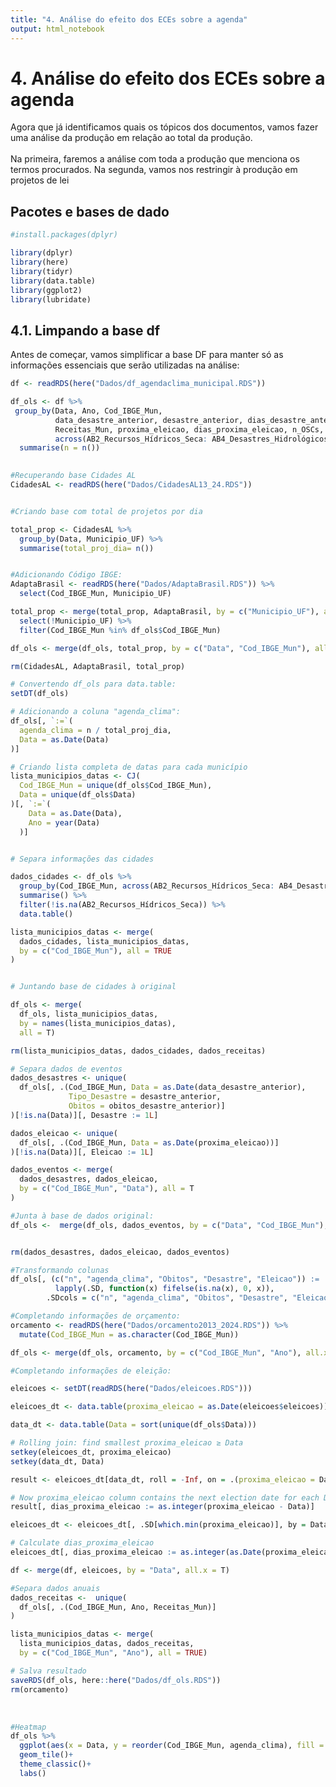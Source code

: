 ```yaml
---
title: "4. Análise do efeito dos ECEs sobre a agenda"
output: html_notebook
---
```


# 4. Análise do efeito dos ECEs sobre a agenda

Agora que já identificamos quais os tópicos dos documentos, vamos fazer uma análise da produção em relação ao total da produção. \
\
Na primeira, faremos a análise com toda a produção que menciona os termos procurados. Na segunda, vamos nos restringir à produção em projetos de lei

## Pacotes e bases de dado

```r
#install.packages(dplyr)

```

```r
library(dplyr)
library(here)
library(tidyr)
library(data.table)
library(ggplot2)
library(lubridate)
```

## 4.1. Limpando a base df

Antes de começar, vamos simplificar a base DF para manter só as informações essenciais que serão utilizadas na análise:

```r
df <- readRDS(here("Dados/df_agendaclima_municipal.RDS"))

df_ols <- df %>% 
 group_by(Data, Ano, Cod_IBGE_Mun,
          data_desastre_anterior, desastre_anterior, dias_desastre_anterior, obitos_desastre_anterior,
          Receitas_Mun, proxima_eleicao, dias_proxima_eleicao, n_OSCs, 
          across(AB2_Recursos_Hídricos_Seca: AB4_Desastres_Hidrológicos_Capacidade_Adaptativa)) %>%
  summarise(n = n())
  
```

```r
#Recuperando base Cidades AL
CidadesAL <- readRDS(here("Dados/CidadesAL13_24.RDS"))


#Criando base com total de projetos por dia

total_prop <- CidadesAL %>%
  group_by(Data, Municipio_UF) %>% 
  summarise(total_proj_dia= n())


#Adicionando Código IBGE:
AdaptaBrasil <- readRDS(here("Dados/AdaptaBrasil.RDS")) %>% 
  select(Cod_IBGE_Mun, Municipio_UF)

total_prop <- merge(total_prop, AdaptaBrasil, by = c("Municipio_UF"), all.x = T)%>% 
  select(!Municipio_UF) %>% 
  filter(Cod_IBGE_Mun %in% df_ols$Cod_IBGE_Mun)

df_ols <- merge(df_ols, total_prop, by = c("Data", "Cod_IBGE_Mun"), all = T) 

rm(CidadesAL, AdaptaBrasil, total_prop)
```

```r

# Convertendo df_ols para data.table:
setDT(df_ols)

# Adicionando a coluna "agenda_clima":
df_ols[, `:=`(
  agenda_clima = n / total_proj_dia,
  Data = as.Date(Data)
)]

# Criando lista completa de datas para cada município
lista_municipios_datas <- CJ(
  Cod_IBGE_Mun = unique(df_ols$Cod_IBGE_Mun),
  Data = unique(df_ols$Data)
)[, `:=`(
    Data = as.Date(Data),
    Ano = year(Data)
  )]


# Separa informações das cidades

dados_cidades <- df_ols %>% 
  group_by(Cod_IBGE_Mun, across(AB2_Recursos_Hídricos_Seca: AB4_Desastres_Hidrológicos_Capacidade_Adaptativa)) %>% 
  summarise() %>% 
  filter(!is.na(AB2_Recursos_Hídricos_Seca)) %>% 
  data.table()

lista_municipios_datas <- merge(
  dados_cidades, lista_municipios_datas, 
  by = c("Cod_IBGE_Mun"), all = TRUE
)


# Juntando base de cidades à original

df_ols <- merge(
  df_ols, lista_municipios_datas,
  by = names(lista_municipios_datas),
  all = T)

rm(lista_municipios_datas, dados_cidades, dados_receitas)
```

```r

# Separa dados de eventos
dados_desastres <- unique(
  df_ols[, .(Cod_IBGE_Mun, Data = as.Date(data_desastre_anterior), 
             Tipo_Desastre = desastre_anterior, 
             Obitos = obitos_desastre_anterior)]
)[!is.na(Data)][, Desastre := 1L]

dados_eleicao <- unique(
  df_ols[, .(Cod_IBGE_Mun, Data = as.Date(proxima_eleicao))]
)[!is.na(Data)][, Eleicao := 1L]

dados_eventos <- merge(
  dados_desastres, dados_eleicao, 
  by = c("Cod_IBGE_Mun", "Data"), all = T
)

#Junta à base de dados original:
df_ols <-  merge(df_ols, dados_eventos, by = c("Data", "Cod_IBGE_Mun"), all.x = T)


rm(dados_desastres, dados_eleicao, dados_eventos)


```

```r
#Transformando colunas
df_ols[, (c("n", "agenda_clima", "Obitos", "Desastre", "Eleicao")) := 
          lapply(.SD, function(x) fifelse(is.na(x), 0, x)),
        .SDcols = c("n", "agenda_clima", "Obitos", "Desastre", "Eleicao")]

#Completando informações de orçamento:
orcamento <- readRDS(here("Dados/orcamento2013_2024.RDS")) %>% 
  mutate(Cod_IBGE_Mun = as.character(Cod_IBGE_Mun)) 

df_ols <- merge(df_ols, orcamento, by = c("Cod_IBGE_Mun", "Ano"), all.x = T)

#Completando informações de eleição:

eleicoes <- setDT(readRDS(here("Dados/eleicoes.RDS")))

eleicoes_dt <- data.table(proxima_eleicao = as.Date(eleicoes$eleicoes))

data_dt <- data.table(Data = sort(unique(df_ols$Data)))

# Rolling join: find smallest proxima_eleicao ≥ Data
setkey(eleicoes_dt, proxima_eleicao)
setkey(data_dt, Data)

result <- eleicoes_dt[data_dt, roll = -Inf, on = .(proxima_eleicao = Data)]

# Now proxima_eleicao column contains the next election date for each Data
result[, dias_proxima_eleicao := as.integer(proxima_eleicao - Data)]

eleicoes_dt <- eleicoes_dt[, .SD[which.min(proxima_eleicao)], by = Data]

# Calculate dias_proxima_eleicao
eleicoes_dt[, dias_proxima_eleicao := as.integer(as.Date(proxima_eleicao) - as.Date(Data))]

df <- merge(df, eleicoes, by = "Data", all.x = T)

#Separa dados anuais
dados_receitas <-  unique(
  df_ols[, .(Cod_IBGE_Mun, Ano, Receitas_Mun)]
)

lista_municipios_datas <- merge(
  lista_municipios_datas, dados_receitas, 
  by = c("Cod_IBGE_Mun", "Ano"), all = TRUE)

# Salva resultado
saveRDS(df_ols, here::here("Dados/df_ols.RDS"))
rm(orcamento)
```

\

```r

#Heatmap
df_ols %>% 
  ggplot(aes(x = Data, y = reorder(Cod_IBGE_Mun, agenda_clima), fill = agenda_clima))+
  geom_tile()+
  theme_classic()+
  labs()
  
```
